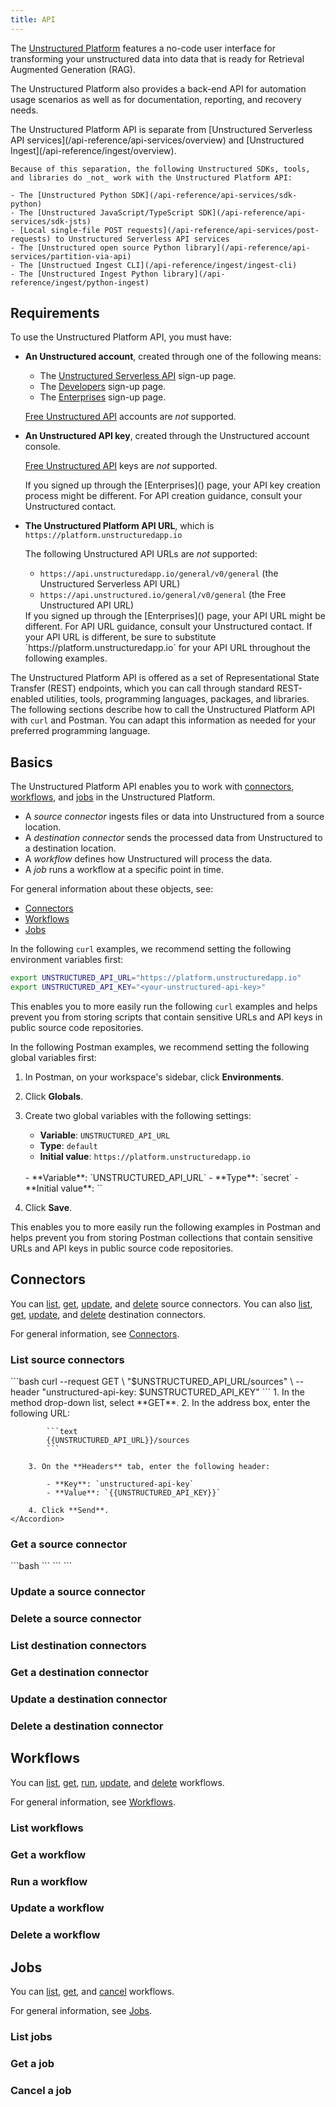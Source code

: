 ```yaml
---
title: API
---
```


The [Unstructured Platform](/platform/overview) features a no-code user interface for transforming your unstructured data into data that is ready 
for Retrieval Augmented Generation (RAG).

The Unstructured Platform also provides a back-end API for automation usage scenarios as well as for documentation, reporting, and recovery needs.

<Note>
    The Unstructured Platform API is separate from [Unstructured Serverless API services](/api-reference/api-services/overview) and 
    [Unstructured Ingest](/api-reference/ingest/overview). 

    Because of this separation, the following Unstructured SDKs, tools, and libraries do _not_ work with the Unstructured Platform API:

    - The [Unstructured Python SDK](/api-reference/api-services/sdk-python)
    - The [Unstructured JavaScript/TypeScript SDK](/api-reference/api-services/sdk-jsts)
    - [Local single-file POST requests](/api-reference/api-services/post-requests) to Unstructured Serverless API services
    - The [Unstructured open source Python library](/api-reference/api-services/partition-via-api)
    - The [Unstructued Ingest CLI](/api-reference/ingest/ingest-cli)
    - The [Unstructured Ingest Python library](/api-reference/ingest/python-ingest)
</Note>

## Requirements

To use the Unstructured Platform API, you must have:

- **An Unstructured account**, created through one of the following means:

  - The [Unstructured Serverless API](https://unstructured.io/api-key-hosted) sign-up page.
  - The [Developers]() sign-up page.
  - The [Enterprises]() sign-up page.

  [Free Unstructured API](/api-reference/api-services/free-api) accounts are _not_ supported.

- **An Unstructured API key**, created through the Unstructured account console.

  [Free Unstructured API](/api-reference/api-services/free-api) keys are _not_ supported.

  <Note>
      If you signed up through the [Enterprises]() page, your API key creation process 
      might be different. For API creation guidance, consult your Unstructured contact.
  </Note>

- **The Unstructured Platform API URL**, which is `https://platform.unstructuredapp.io`

  The following Unstructured API URLs are _not_ supported:

  - `https://api.unstructuredapp.io/general/v0/general` (the Unstructured Serverless API URL)
  - `https://api.unstructured.io/general/v0/general` (the Free Unstructured API URL)

  <Note>
      If you signed up through the [Enterprises]() page, your API URL 
      might be different. For API URL guidance, consult your Unstructured contact. 
      If your API URL is different, be sure to substitute `https://platform.unstructuredapp.io` for your 
      API URL throughout the following examples.
  </Note>

The Unstructured Platform API is offered as a set of Representational State Transfer (REST) endpoints, which you can call through standard REST-enabled 
utilities, tools, programming languages, packages, and libraries. The following sections describe how to call the Unstructured Platform API with 
`curl` and Postman. You can adapt this information as needed for your preferred programming language.

## Basics

The Unstructured Platform API enables you to work with [connectors](#connectors),
[workflows](#workflows), and [jobs](#jobs) in the Unstructured Platform.

- A _source connector_ ingests files or data into Unstructured from a source location.
- A _destination connector_ sends the processed data from Unstructured to a destination location.
- A _workflow_ defines how Unstructured will process the data.
- A _job_ runs a workflow at a specific point in time.

For general information about these objects, see:

- [Connectors](/platform/connectors)
- [Workflows](/platform/workflows)
- [Jobs](/platform/jobs)

In the following `curl` examples, we recommend setting the following environment variables first:

```bash
export UNSTRUCTURED_API_URL="https://platform.unstructuredapp.io"
export UNSTRUCTURED_API_KEY="<your-unstructured-api-key>"
```

This enables you to more easily run the following `curl` examples and helps prevent you from storing scripts 
that contain sensitive URLs and API keys in public source code repositories.

In the following Postman examples, we recommend setting the following global variables first:

1. In Postman, on your workspace's sidebar, click **Environments**.
2. Click **Globals**.
3. Create two global variables with the following settings:

   - **Variable**: `UNSTRUCTURED_API_URL`
   - **Type**: `default`
   - **Initial value**: `https://platform.unstructuredapp.io`
   <br/>
   - **Variable**: `UNSTRUCTURED_API_URL`
   - **Type**: `secret`
   - **Initial value**: `<your-unstructured-api-key>`

4. Click **Save**.

This enables you to more easily run the following examples in Postman and helps prevent you from storing 
Postman collections that contain sensitive URLs and API keys in public source code repositories.

## Connectors

You can [list](#list-source-connectors), 
[get](#get-a-source-connector), 
[update](#update-a-source-connector), 
and [delete](#delete-a-source-connector) source connectors. 
You can also [list](#list-destination-connectors), 
[get](#get-a-destination-connector), 
[update](#update-a-destination-connector), 
and [delete](#delete-a-destination-connector) destination connectors.

For general information, see [Connectors](/platform/connectors).

### List source connectors

<AccordionGroup>
    <Accordion title="curl">
        ```bash
        curl --request GET \
        "$UNSTRUCTURED_API_URL/sources" \
        --header "unstructured-api-key: $UNSTRUCTURED_API_KEY"
        ```
    </Accordion>
    <Accordion title="Postman">
        1. In the method drop-down list, select **GET**.
        2. In the address box, enter the following URL:

            ```text
            {{UNSTRUCTURED_API_URL}}/sources
            ```

        3. On the **Headers** tab, enter the following header:

            - **Key**: `unstructured-api-key`
            - **Value**: `{{UNSTRUCTURED_API_KEY}}`
        
        4. Click **Send**.
    </Accordion>
</AccordionGroup>

### Get a source connector

<AccordionGroup>
    <Accordion title="curl">
        ```bash
        ```
    </Accordion>
        <Accordion title="Postman">
        ```
        ```
    </Accordion>
</AccordionGroup>

### Update a source connector

### Delete a source connector

### List destination connectors

### Get a destination connector

### Update a destination connector

### Delete a destination connector

## Workflows

You can [list](#list-workflows), 
[get](#get-a-workflow), 
[run](#run-a-workflow), 
[update](#update-a-workflow), 
and [delete](#delete-a-workflow) workflows.

For general information, see [Workflows](/platform/workflows).

### List workflows

### Get a workflow

### Run a workflow

### Update a workflow

### Delete a workflow

## Jobs

You can [list](#list-jobs), 
[get](#get-a-job), 
and [cancel](#cancel-a-job) workflows.

For general information, see [Jobs](/platform/jobs).

### List jobs

### Get a job

### Cancel a job


